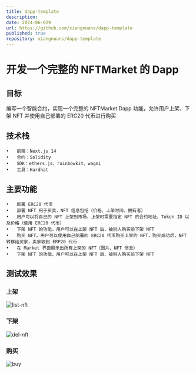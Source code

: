 ```yaml
---
title: dapp-template
description:
date: 2024-06-029
url: https://github.com/xiangnuans/dapp-template
published: true
repository: xiangnuans/dapp-template
---
```


# 开发一个完整的 NFTMarket 的 Dapp

## 目标

编写一个智能合约，实现一个完整的 NFTMarket Dapp 功能，允许用户上架、下架 NFT 并使用自己部署的 ERC20 代币进行购买

## 技术栈

    •	前端：Next.js 14
    •	合约：Solidity
    •	SDK：ethers.js、rainbowkit、wagmi
    •	工具：Hardhat

## 主要功能

    •	部署 ERC20 代币
    •	部署 NFT 用于买卖，NFT 信息包括（价格、上架时间、拥有者）
    •	用户可以将自己的 NFT 上架到市场，上架时需要指定 NFT 的合约地址、Token ID 以及价格（使用 ERC20 代币）
    •   下架 NFT 的功能，用户可以在上架 NFT 后、被别人购买前下架 NFT
    •   购买 NFT，用户可以使用自己部署的 ERC20 代币购买上架的 NFT，购买成功后，NFT 转移给买家，卖家收到 ERP20 代币
    •   在 Market 界面展示出所有上架的 NFT（图片、NFT 信息）
    •   下架 NFT 的功能，用户可以在上架 NFT 后、被别人购买前下架 NFT

## 测试效果

### 上架

![list-nft](../../public/project/list-nft.jpg)

### 下架

![del-nft](../../public/project/del-nft.jpg)

### 购买

![buy](../../public/project/buy.jpg)
